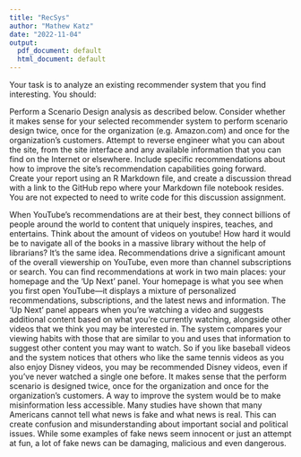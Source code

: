 ```yaml
---
title: "RecSys"
author: "Mathew Katz"
date: "2022-11-04"
output:
  pdf_document: default
  html_document: default
---
```


Your task is to analyze an existing recommender system that you find interesting.  You should:

Perform a Scenario Design analysis as described below.  Consider whether it makes sense for your selected recommender system to perform scenario design twice, once for the organization (e.g. Amazon.com) and once for the organization's customers.
Attempt to reverse engineer what you can about the site, from the site interface and any available information that you can find on the Internet or elsewhere.
Include specific recommendations about how to improve the site's recommendation capabilities going forward. 
Create your report using an R Markdown file, and create a discussion thread with a link to the GitHub repo where your Markdown file notebook resides.  You are not expected to need to write code for this discussion assignment.

When YouTube’s recommendations are at their best, they connect billions of people around the world to content that uniquely inspires, teaches, and entertains.  Think about the amount of videos on youtube! How hard it would be to navigate all of the books in a massive library without the help of librarians? It's the same idea. Recommendations drive a significant amount of the overall viewership on YouTube, even more than channel subscriptions or search. You can find recommendations at work in two main places: your homepage and the 'Up Next' panel. Your homepage is what you see when you first open YouTube—it displays a mixture of personalized recommendations, subscriptions, and the latest news and information. The 'Up Next' panel appears when you’re watching a video and suggests additional content based on what you’re currently watching, alongside other videos that we think you may be interested in. The system compares your viewing habits with those that are similar to you and uses that information to suggest other content you may want to watch. So if you like baseball videos and the system notices that others who like the same tennis videos as you also enjoy Disney videos, you may be recommended Disney videos, even if you’ve never watched a single one before. It makes sense that the perform scenario is designed twice, once for the organization and once for the organization's customers. A way to improve the system would be to make misinformation less accessible. Many studies have shown that many Americans cannot tell what news is fake and what news is real. This can create confusion and misunderstanding about important social and political issues. While some examples of fake news seem innocent or just an attempt at fun, a lot of fake news can be damaging, malicious and even dangerous.   